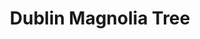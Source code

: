 ---
title: Dublin Magnolia Tree
media: 
dimensions: 36" x 30"
hero_image: ../../images/gallery/dublin_magnolia_tree.jpg
sale_status: Sold
---